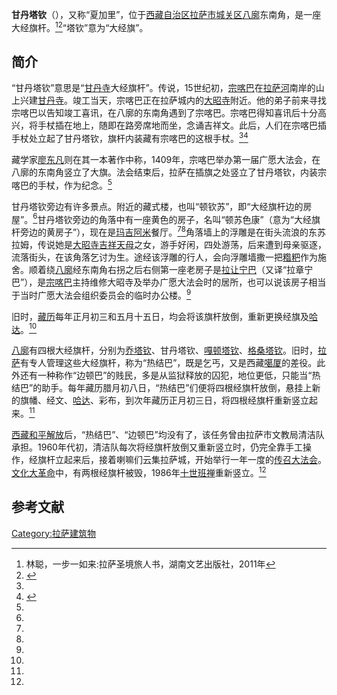 '''甘丹塔钦'''（{{bo|z=དགའ་ལྡན་དར་ཤིང་}}），又称“夏加里”，位于[[西藏自治区|西藏自治区]][[拉萨市|拉萨市]][[城关区_(拉萨市)|城关区]][[八廓|八廓]]东南角，是一座大经旗杆。<ref name=lin>林聪，一步一如来:拉萨圣境旅人书，湖南文艺出版社，2011年</ref><ref name=zgxzw>{{Cite web |url=http://www.tibet.cn/2009jrb/yxxz/201005/t20100512_578351.htm |title=三条老街感受新旧拉萨，中国西藏网，2010-05-23 |access-date=2013-08-11 |archive-date=2014-12-08 |archive-url=https://web.archive.org/web/20141208150947/http://www.tibet.cn/2009jrb/yxxz/201005/t20100512_578351.htm |dead-url=yes }}</ref>“塔钦”意为“大经旗”。

==简介==
“甘丹塔钦”意思是“[[甘丹寺|甘丹寺]]大经旗杆”。传说，15世纪初，[[宗喀巴|宗喀巴]]在[[拉萨河|拉萨河]]南岸的山上兴建[[甘丹寺|甘丹寺]]。竣工当天，宗喀巴正在拉萨城内的[[大昭寺|大昭寺]]附近。他的弟子前来寻找宗喀巴以告知竣工喜讯，在八廓的东南角遇到了宗喀巴。宗喀巴得知喜讯后十分高兴，将手杖插在地上，随即在路旁席地而坐，念诵吉祥文。此后，人们在宗喀巴插手杖处立起了甘丹塔钦，旗杆内装藏有宗喀巴的这根手杖。<ref name=lin/><ref name=liao>{{Cite web |url=http://www.tibetbook.com.cn/book_szyds.asp?readid=477 |title=神·佛·地祗之   八廓街四根巨型经旗杆，载 廖东凡，雪域西藏风情录，五洲传播出版社，1998年 |access-date=2013-08-14 |archive-date=2007-03-02 |archive-url=https://web.archive.org/web/20070302051017/http://www.tibetbook.com.cn/book_szyds.asp?readid=477 |dead-url=yes }}</ref>

藏学家[[廖东凡|廖东凡]]则在其一本著作中称，1409年，宗喀巴举办第一届广愿大法会，在八廓的东南角竖立了大旗。法会结束后，拉萨在插旗之处竖立了甘丹塔钦，内装宗喀巴的手杖，作为纪念。<ref name=lin/>

甘丹塔钦旁边有许多景点。附近的藏式楼，也叫“顿钦苏”，即“大经旗杆边的房屋”。<ref name=liao/>甘丹塔钦旁边的角落中有一座黄色的房子，名叫“顿苏色康”（意为“大经旗杆旁边的黄房子”），现在是[[玛吉阿米|玛吉阿米]]餐厅。<ref name=zgxzw/><ref name=lin/>角落墙上的浮雕是在街头流浪的东苏拉姆，传说她是[[大昭寺|大昭寺]][[吉祥天母|吉祥天母]]之女，游手好闲，四处游荡，后来遭到母亲驱逐，流落街头，在该角落乞讨为生。途经该浮雕的行人，会向浮雕墙撒一把[[糌粑|糌粑]]作为施舍。顺着绕[[八廓|八廓]]经东南角右拐之后右侧第一座老房子是[[拉让宁巴|拉让宁巴]]（又译“拉章宁巴”），是[[宗喀巴|宗喀巴]]主持维修大昭寺及举办广愿大法会时的居所，也可以说该房子相当于当时广愿大法会组织委员会的临时办公楼。<ref name=lin/>

旧时，[[藏历|藏历]]每年正月初三和五月十五日，均会将该旗杆放倒，重新更换经旗及[[哈达|哈达]]。<ref name=zgxzw/>

[[八廓|八廓]]有四根大经旗杆，分别为[[乔塔钦|乔塔钦]]、甘丹塔钦、[[嘎顿塔钦|嘎顿塔钦]]、[[格桑塔钦|格桑塔钦]]。旧时，[[拉萨|拉萨]]有专人管理这些大经旗杆，称为“热结巴”，既是乞丐，又是西藏[[噶厦|噶厦]]的差役。此外还有一种称作“边顿巴”的贱民，多是从监狱释放的囚犯，地位更低，只能当“热结巴”的助手。每年藏历腊月初八日，“热结巴”们便将四根经旗杆放倒，悬挂上新的旗幡、经文、[[哈达|哈达]]、彩布，到次年藏历正月初三日，将四根经旗杆重新竖立起来。<ref name=liao/>

[[西藏和平解放|西藏和平解放]]后，“热结巴”、“边顿巴”均没有了，该任务曾由拉萨市文教局清洁队承担。1960年代初，清洁队每次将经旗杆放倒又重新竖立时，仍完全靠手工操作，经旗杆立起来后，接着喇嘛们云集拉萨城，开始举行一年一度的[[传召大法会|传召大法会]]。[[文化大革命|文化大革命]]中，有两根经旗杆被毁，1986年[[十世班禅|十世班禅]]重新竖立。<ref name=liao/>

==参考文献==
{{reflist}}

{{拉萨地标}}
[[Category:拉萨建筑物|Category:拉萨建筑物]]